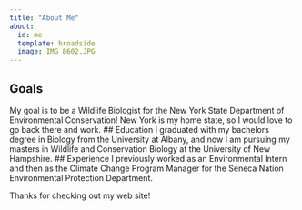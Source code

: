 ```yaml
---
title: "About Me"
about:
  id: me
  template: broadside
  image: IMG_8602.JPG
---
```


:::{#me}

## Goals
My goal is to be a Wildlife Biologist for the New York State Department of Environmental Conservation! New York is my home state, so I would love to go back there and work.
## Education
I graduated with my bachelors degree in Biology from the University at Albany, and now I am pursuing my masters in Wildlife and Conservation Biology at the University of New Hampshire.
## Experience
I previously worked as an Environmental Intern and then as the Climate Change Program Manager for the Seneca Nation Environmental Protection Department.
:::

Thanks for checking out my web site!
